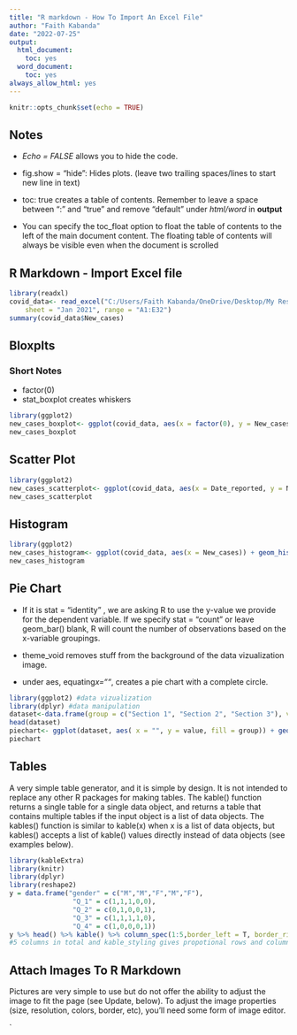 ```yaml
---
title: "R markdown - How To Import An Excel File"
author: "Faith Kabanda"
date: "2022-07-25"
output:
  html_document:
    toc: yes
  word_document:
    toc: yes
always_allow_html: yes
---
```


```r
knitr::opts_chunk$set(echo = TRUE)
```
## Notes
 
* *Echo = FALSE* allows you to hide the code.
 
 
* fig.show = “hide”: Hides plots. (leave two trailing spaces/lines to start new line in text)


* toc: true creates a table of contents. Remember to leave a space between ":" and "true" and remove "default" under *html/word* in **output**

* You can specify the toc_float option to float the table of contents to the left of the main document content. The floating table of contents will always be visible even when the document is scrolled

## R Markdown - Import Excel file


```r
library(readxl)
covid_data<- read_excel("C:/Users/Faith Kabanda/OneDrive/Desktop/My Research Work/Vaccines VS Data/covid who data.xlsx", 
    sheet = "Jan 2021", range = "A1:E32")
summary(covid_data$New_cases)
```

## Bloxplts
### Short Notes
* factor(0)
* stat_boxplot creates whiskers
```r
library(ggplot2)
new_cases_boxplot<- ggplot(covid_data, aes(x = factor(0), y = New_cases, fill = "red", color = "black")) +stat_boxplot() + geom_boxplot() + xlab("Days Of The Month") + ylab("New Daily Covid 19 Cases") + ggtitle("January 2021 Covid 19 Daily New Cases")
new_cases_boxplot
```

## Scatter Plot
```r
library(ggplot2)
new_cases_scatterplot<- ggplot(covid_data, aes(x = Date_reported, y = New_cases)) + geom_point()+ xlab("Days Of The Month") + ylab("New Daily Covid 19 Cases") + ggtitle("January 2021 Covid 19 Daily New Cases")
new_cases_scatterplot
```

## Histogram
```r
library(ggplot2)
new_cases_histogram<- ggplot(covid_data, aes(x = New_cases)) + geom_histogram(color = "black", fill = "white") + xlab("New Daily Covid 19 Cases") + ylab("Frequency") + ggtitle("January 2021 Covid 19 Daily New Cases Histogram")
new_cases_histogram
```



## Pie Chart


* If it is stat = "identity" , we are asking R to use the y-value we provide for the dependent variable. If we specify stat = "count" or leave geom_bar() blank, R will count the number of observations based on the x-variable groupings.

* theme_void removes stuff from the background of the data vizualization image.

* under aes, equating*x=""*, creates a pie chart with a complete circle.
```r
library(ggplot2) #data vizualization
library(dplyr) #data manipulation
dataset<-data.frame(group = c("Section 1", "Section 2", "Section 3"), value = c(45, 30, 25))
head(dataset)
piechart<- ggplot(dataset, aes( x = "", y = value, fill = group)) + geom_bar(width = 1, stat = "identity", color = "black") + coord_polar("y", start = 0) + geom_col() + geom_text(aes(label = value), position = position_stack(vjust = 0.5)) + theme_void()
piechart
```

## Tables

A very simple table generator, and it is simple by design. It is not intended to replace any other R packages for making tables. The kable() function returns a single table for a single data object, and returns a table that contains multiple tables if the input object is a list of data objects. The kables() function is similar to kable(x) when x is a list of data objects, but kables() accepts a list of kable() values directly instead of data objects (see examples below).

```r
library(kableExtra)
library(knitr)
library(dplyr)
library(reshape2)
y = data.frame("gender" = c("M","M","F","M","F"),
                "Q_1" = c(1,1,1,0,0),
                "Q_2" = c(0,1,0,0,1),
                "Q_3" = c(1,1,1,1,0),
                "Q_4" = c(1,0,0,0,1))
y %>% head() %>% kable() %>% column_spec(1:5,border_left = T, border_right = T) %>% kable_styling() 
#5 columns in total and kable_styling gives propotional rows and columns giving rise equally size cells/small boxes. Lastly, removing  %>% head() will give the full table.

```

## Attach Images To R Markdown

Pictures are very simple to use but do not offer the ability to adjust the image to fit the page (see Update, below). To adjust the image properties (size, resolution, colors, border, etc), you'll need some form of image editor.

`



